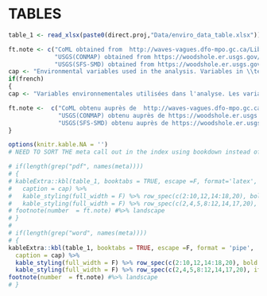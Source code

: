 \clearpage

# TABLES {#ref-tabs}

<!-- Insert table 1 note how I'm dealing with the table caption here-->
\blandscape

```r
table_1 <- read_xlsx(paste0(direct.proj,"Data/enviro_data_table.xlsx"))

ft.note <- c("CoML obtained from  http://waves-vagues.dfo-mpo.gc.ca/Library/342505.pdf" ,
             "USGS(CONMAP) obtained from https://woodshole.er.usgs.gov/openfile/of2005-1001/htmldocs/datacatalog.htm" ,
             "USGS(SFS-SMD) obtained from https://woodshole.er.usgs.gov/project-pages/mobility/gmaine.html")
cap <- "Environmental variables used in the analysis. Variables in \\textbf{bold} were retained after Variance Inflation Factor (VIF) analyses and were included in the linear models. Variables in \\textbf{italics} were used for the Princpal Component Analysis (PCA)"
if(french) 
{  
cap <- "Variables environnementales utilisées dans l'analyse. Les variables \\textbf{en gras} ont été retenues après les Variance Inflation Factor (VIF) analyses et ont été incluses dans les modèles linéaires. Les variables en \\textit{italique} ont été utilisées pour les principales analysis par composantes (PCA)"

ft.note <-  c("CoML obtenu auprès de  http://waves-vagues.dfo-mpo.gc.ca/Library/342505.pdf" ,
              "USGS(CONMAP) obtenu auprès de https://woodshole.er.usgs.gov/openfile/of2005-1001/htmldocs/datacatalog.htm" ,
              "USGS(SFS-SMD) obtenu auprès de https://woodshole.er.usgs.gov/project-pages/mobility/gmaine.html")
}

options(knitr.kable.NA = '')
# NEED TO SORT THE meta call out in the index using bookdown instead of csasdown to mimic the behaviour to make table work automaticlaly in word an d pdf.

# if(length(grep("pdf", names(meta))))
# {
# kableExtra::kbl(table_1, booktabs = TRUE, escape =F, format='latex',
#   caption = cap) %>%
#   kable_styling(full_width = F) %>% row_spec(c(2:10,12,14:18,20), bold = T) %>%
#   kable_styling(full_width = F) %>% row_spec(c(2,4,5,8:12,14,17,20), italic = T) %>%
# footnote(number  = ft.note) #%>% landscape
# }
# 
# if(length(grep("word", names(meta))))
# {
kableExtra::kbl(table_1, booktabs = TRUE, escape =F, format = 'pipe',
  caption = cap) %>%
  kable_styling(full_width = F) %>% row_spec(c(2:10,12,14:18,20), bold = T) %>%
  kable_styling(full_width = F) %>% row_spec(c(2,4,5,8:12,14,17,20), italic = T) %>%
footnote(number  = ft.note) #%>% landscape
# }
```

\elandscape
\newpage
